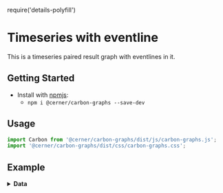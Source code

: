 require('details-polyfill')

# Timeseries with eventline

This is a timeseries paired result graph with eventlines in it.

## Getting Started

- Install with [npmjs](https://www.npmjs.com):
  - `npm i @cerner/carbon-graphs --save-dev`

## Usage
```js
import Carbon from '@cerner/carbon-graphs/dist/js/carbon-graphs.js';
import '@cerner/carbon-graphs/dist/css/carbon-graphs.css';
```

## Example
<PairedResultGraph />

<details>
<summary style={{fontSize: 24 }}>
<b>Data</b>
</summary>

### Graph Config object
<GraphConfig />

### Data object
<DataObject />
</details>

